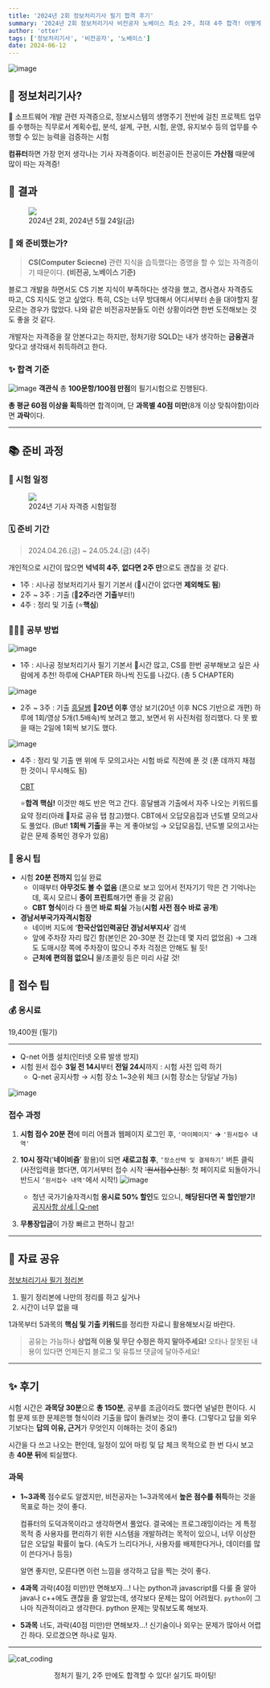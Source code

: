 ```yaml
---
title: '2024년 2회 정보처리기사 필기 합격 후기'
summary: '2024년 2회 정보처리기사 비전공자 노베이스 최소 2주, 최대 4주 합격! 어떻게 공부했을까?'
author: 'otter'
tags: ['정보처리기사', '비전공자', '노베이스']
date: 2024-06-12
---
```

    
![image](https://github.com/nerd-animals/na-log/assets/144116866/00c1a4d7-e7fa-495c-b4c8-b37b5b2c9d65)

## 🤔 정보처리기사?

<aside>📝 소프트웨어 개발 관련 자격증으로, 정보시스템의 생명주기 전반에 걸친 프로젝트 업무를 수행하는 직무로서 계획수립, 분석, 설계, 구현, 시험, 운영, 유지보수 등의 업무를 수행할 수 있는 능력을 검증하는 시험
</aside>

**컴퓨터**하면 가장 먼저 생각나는 기사 자격증이다.
비전공이든 전공이든 **가산점** 때문에 많이 따는 자격증!

## 📌 결과

<figure>
<img src="https://github.com/nerd-animals/na-log/assets/144116866/561a4343-6be0-4170-80b3-4569c4af0f46"/>
<figcaption>2024년 2회, 2024년 5월 24일(금)</figcaption>
</figure>

### 🧐 왜 준비했는가?

> **CS(Computer Sciecne)** 관련 지식을 습득했다는 증명을 할 수 있는 자격증이기 때문이다.
**(비전공, 노베이스 기준)**
> 

블로그 개발을 하면서도 CS 기본 지식이 부족하다는 생각을 했고, 겸사겸사 자격증도 따고, CS 지식도 얻고 싶었다. 특히, CS는 너무 방대해서 어디서부터 손을 대야할지 잘 모르는 경우가 많았다. 나와 같은 비전공자분들도 이런 상황이라면 한번 도전해보는 것도 좋을 것 같다.

개발자는 자격증을 잘 안본다고는 하지만, 정처기랑 SQLD는 내가 생각하는 **금융권**과 맞다고 생각돼서 취득하려고 한다.

### ✨ 합격 기준

![image](https://github.com/nerd-animals/na-log/assets/144116866/a902c016-62f1-44f7-8bd4-c9ce2192f1fe)
**객관식** 총 **100문항/100점 만점**의 필기시험으로 진행된다.

**총 평균 60점 이상을 획득**하면 합격이며, 단 **과목별 40점 미만**(8개 이상 맞춰야함)이라면 **과락**이다.

---

## 📚 준비 과정

### 📍 시험 일정

<figure>
<img src="https://github.com/nerd-animals/na-log/assets/144116866/8197e1ac-2963-4592-a883-505bdd2b5256"/>
<figcaption>2024년 기사 자격증 시험일정</figcaption>
</figure>


### 🗓️ 준비 기간

> 2024.04.26.(금) ~ 24.05.24.(금) (4주)
> 

개인적으로 시간이 많으면 **넉넉히 4주**, **없다면 2주 만**으로도 괜찮을 것 같다.

- 1주 : 시나공 정보처리기사 필기 기본서 (📌시간이 없다면 **제외해도 됨**)
- 2주 ~ 3주 : 기출 (📌**2주**라면 **기출**부터!)
- 4주 : 정리 및 기출 (⭐️**핵심**)

### 🧑🏻‍💻 공부 방법

![image](https://github.com/nerd-animals/na-log/assets/144116866/3091f10d-d8f1-4033-8898-993f1b6e8d48)

- 1주 : 시나공 정보처리기사 필기 기본서
    📌시간 많고, CS를 한번 공부해보고 싶은 사람에게 추천!
    하루에 CHAPTER 하나씩 진도를 나갔다. (총 5 CHAPTER)
    
![image](https://github.com/nerd-animals/na-log/assets/144116866/e4f5d400-efbd-4c23-8f36-963cc373ae47)
- 2주 ~ 3주 : 기출
   [흥달쌤](https://www.youtube.com/watch?v=voOb2eCrJV8&list=PLniy99c_7ZfpebxrkxR5rmzzfYgCxp5ql)
    📌**20년 이후** 영상 보기(20년 이후 NCS 기반으로 개편)
    하루에 1회/영상 5개(1.5배속)씩 보려고 했고, 보면서 위 사진처럼 정리했다.
    다 못 봤을 때는 2일에 1회씩 보기도 했다.

![image](https://github.com/nerd-animals/na-log/assets/144116866/71de3183-1d40-4104-b820-5324da161993)
- 4주 : 정리 및 기출
    맨 위에 두 모의고사는 시험 바로 직전에 푼 것 (푼 데까지 채점한 것이니 무시해도 됨)
    
    [CBT](https://www.comcbt.com/)
    
    ⭐️**합격 핵심!** 이것만 해도 반은 먹고 간다.
    흥달쌤과 기출에서 자주 나오는 키워드를 요약 정리(아래 🍯자료 공유 탭 참고)했다.
    CBT에서 오답모음집과 년도별 모의고사도 풀었다.
    (But! **1회씩 기출**을 푸는 게 좋아보임 → 오답모음집, 년도별 모의고사는 같은 문제 중복인 경우가 있음)

### 🔔 응시 팁

- 시험 **20분 전까지** 입실 완료
    - 이때부터 **아무것도 볼 수 없음**
    (폰으로 보고 있어서 전자기기 막은 건 기억나는데, 혹시 모르니 **종이 프린트**해가면 좋을 것 같음)
    - **CBT 형식**이라 다 풀면 **바로 퇴실** 가능(**시험 사전 점수 바로 공개**)
- **경남서부국가자격시험장**
    - 네이버 지도에 ‘**한국산업인력공단 경남서부지사**’ 검색
    - 앞에 주차장 자리 많긴 함(본인은 20-30분 전 갔는데 몇 자리 없었음)
    → 그래도 도매시장 쪽에 주차장이 많으니 주차 걱정은 안해도 될 듯!
    - **근처에 편의점 없으니** 물/초콜릿 등은 미리 사갈 것!

## 🧷 접수 팁

### 💰 응시료

19,400원 (필기)

---

- Q-net 어플 설치(인터넷 오류 발생 방지)
- 시험 원서 접수 **3일 전 14시**부터 **전일 24시**까지 : 시험 사전 입력 하기
    - Q-net 공지사항 → 시험 장소 1~3순위 체크 (시험 장소는 당일날 가능)

![image](https://github.com/nerd-animals/na-log/assets/144116866/ce588b6c-4c4b-4ef0-a8bd-a7032dadde20)


### 접수 과정

1. **시험 접수 20분 전**에 미리 어플과 웹페이지 로그인 후, `'마이페이지'` **→** `'원서접수 내역'`
2. **10시 정각**(‘**네이비즘**’ 활용)이 되면 **새로고침 후**, `‘장소선택 및 결제하기’` 버튼 클릭
(사전입력을 했다면, 여기서부터 접수 시작
~~'원서접수신청'~~: 첫 페이지로 되돌아가니 반드시 `‘원서접수 내역'`에서 시작!)
   ![image](https://github.com/nerd-animals/na-log/assets/144116866/19260dbd-0ed1-4070-a869-a965b50263f5)    
    - 청년 국가기술자격시험 **응시료 50% 할인**도 있으니, **해당된다면 꼭 할인받기!**
        [공지사항 상세 | Q-net](https://www.q-net.or.kr/man004.do?id=man00402&gSite=Q&gld=&ARTL_SEQ=5212578&BOARD_ID=Q001&notiType=10)
        
3. **무통장입금**이 가장 빠르고 편하니 참고!

---

## 🍯 자료 공유

[정보처리기사 필기 정리본](https://otterbit.notion.site/616e3f80271446838960fb327c8d60f1?pvs=4)

1. 필기 정리본에 나만의 정리를 하고 싶거나
2. 시간이 너무 없을 때

1과목부터 5과목의 **핵심 및 기출 키워드**를 정리한 자료니 활용해보시길 바란다.
>공유는 가능하나 **상업적 이용 및 무단 수정은 하지 말아주세요!**
>오타나 잘못된 내용이 있다면 언제든지 블로그 및 유튜브 댓글에 달아주세요!


---

## ✨ 후기

시험 시간은 **과목당 30분**으로 **총 150분**, 공부를 조금이라도 했다면 널널한 편이다.
시험 문제 또한 문제은행 형식이라 기출을 많이 돌려보는 것이 좋다.
(그렇다고 답을 외우기보다는 **답의 이유, 근거**가 무엇인지 이해하는 것이 중요!)

시간을 다 쓰고 나오는 편인데, 일정이 있어 마킹 및 답 체크 목적으로 한 번 다시 보고 총 **40분 뒤**에 퇴실했다.

### 과목

- **1~3과목**
점수로도 알겠지만, 비전공자는 1~3과목에서 **높은 점수를 취득**하는 것을 목표로 하는 것이 좋다.

  컴퓨터의 도덕과목이라고 생각하면서 풀었다.
  결국에는 프로그래밍이라는 게 특정 목적 중 사용자를 편리하기 위한 시스템을 개발하려는 목적이 있으니, 너무 이상한 답은 오답일 확률이 높다. (속도가 느리다거나, 사용자를 배제한다거나, 데이터를 많이 쓴다거나 등등)

  알면 좋지만, 모른다면 이런 느낌을 생각하고 답을 찍는 것이 좋다.

- **4과목**
과락(40점 미만)만 면해보자…!
나는 python과 javascript를 다룰 줄 알아 java나 c++에도 괜찮을 줄 알았는데, 생각보다 문제는 많이 어려웠다.
`python`이 그나마 직관적이라고 생각한다. python 문제는 맞춰보도록 해보자.

- **5과목**
너도, 과락(40점 미만)만 면해보자…!
신기술이나 외우는 문제가 많아서 어렵긴 하다. 모르겠으면 하나로 밀자.

---
![cat_coding](https://github.com/nerd-animals/na-log/assets/144116866/7eccf1c8-0d35-481f-934c-e5bcf9f2326f)
<center>정처기 필기, 2주 만에도 합격할 수 있다! 실기도 파이팅!</center>